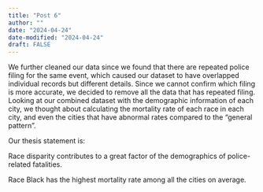 ```yaml
---
title: "Post 6"
author: ""
date: "2024-04-24"
date-modified: "2024-04-24"
draft: FALSE
---
```


We further cleaned our data since we found that there are repeated police filing for the same event, which caused our dataset to have overlapped individual records but different details. Since we cannot confirm which filing is more accurate, we decided to remove all the data that has repeated filing. Looking at our combined dataset with the demographic information of each city, we thought about calculating the mortality rate of each race in each city, and even the cities that have abnormal rates compared to the “general pattern”. 

Our thesis statement is:

Race disparity contributes to a great factor of the demographics of police-related fatalities.

Race Black has the highest mortality rate among all the cities on average.
